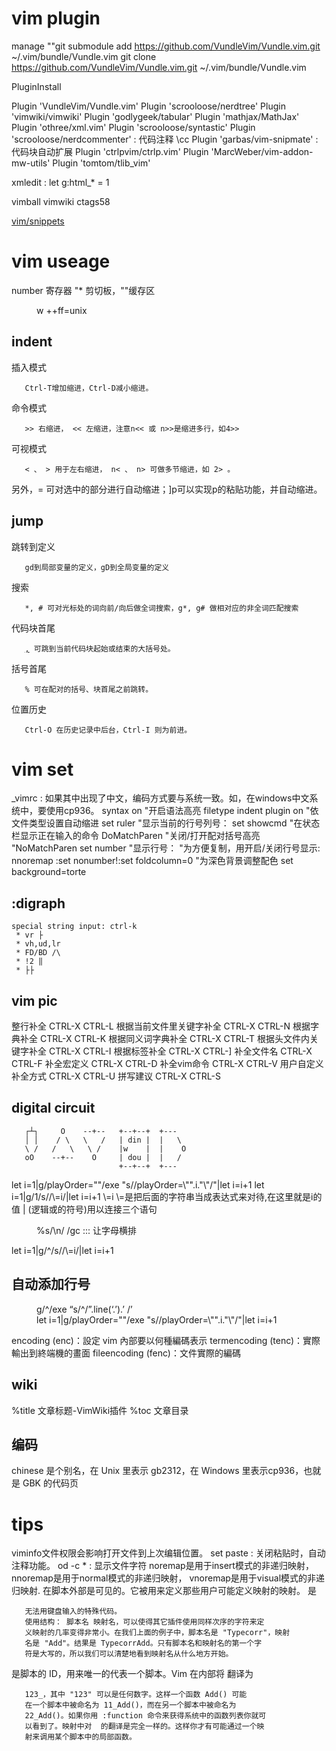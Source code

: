 = vim plugin =
manage
""git submodule add https://github.com/VundleVim/Vundle.vim.git ~/.vim/bundle/Vundle.vim
git clone https://github.com/VundleVim/Vundle.vim.git ~/.vim/bundle/Vundle.vim

PluginInstall

Plugin 'VundleVim/Vundle.vim'
Plugin 'scrooloose/nerdtree'
Plugin 'vimwiki/vimwiki'
Plugin 'godlygeek/tabular'
Plugin 'mathjax/MathJax'
Plugin 'othree/xml.vim'
Plugin 'scrooloose/syntastic'
Plugin 'scrooloose/nerdcommenter' : 代码注释 \cc
Plugin 'garbas/vim-snipmate'      : 代码块自动扩展
Plugin 'ctrlpvim/ctrlp.vim'
Plugin 'MarcWeber/vim-addon-mw-utils'
Plugin 'tomtom/tlib_vim'

xmledit : let g:html_* = 1

vimball
vimwiki
ctags58

[[vim/snippets]]
= vim useage =
<F2> number
寄存器 "* 剪切板，""缓存区
:w ++ff=unix
== indent ==
插入模式
    Ctrl-T增加缩进，Ctrl-D减小缩进。 
命令模式
    >> 右缩进， << 左缩进，注意n<< 或 n>>是缩进多行，如4>> 
可视模式
    < 、 > 用于左右缩进， n< 、 n> 可做多节缩进，如 2> 。 

另外，= 可对选中的部分进行自动缩进；]p可以实现p的粘贴功能，并自动缩进。 
== jump ==
跳转到定义
    gd到局部变量的定义，gD到全局变量的定义 
搜索
    *, # 可对光标处的词向前/向后做全词搜索，g*, g# 做相对应的非全词匹配搜索 
代码块首尾
    [[, ]] 可跳到当前代码块起始或结束的大括号处。 
括号首尾
    % 可在配对的括号、块首尾之前跳转。 
位置历史
    Ctrl-O 在历史记录中后台，Ctrl-I 则为前进。
= vim set =
_vimrc : 如果其中出现了中文，编码方式要与系统一致。如，在windows中文系统中，要使用cp936。
syntax on  "开启语法高亮
filetype indent plugin on "依文件类型设置自动缩进
set ruler "显示当前的行号列号：
set showcmd "在状态栏显示正在输入的命令
DoMatchParen "关闭/打开配对括号高亮
"NoMatchParen
set number "显示行号：
"为方便复制，用<F2>开启/关闭行号显示:
nnoremap <F2> :set nonumber!<CR>:set foldcolumn=0<CR>
"为深色背景调整配色
set background=torte
== :digraph ==
 special string input: ctrl-k 
  * vr ├
  * vh,ud,lr
  * FD/BD /\
  * !2 ‖
  * ├├
== vim pic ==
整行补全                        CTRL-X CTRL-L
根据当前文件里关键字补全        CTRL-X CTRL-N
根据字典补全                    CTRL-X CTRL-K
根据同义词字典补全              CTRL-X CTRL-T
根据头文件内关键字补全          CTRL-X CTRL-I
根据标签补全                    CTRL-X CTRL-]
补全文件名                      CTRL-X CTRL-F
补全宏定义                      CTRL-X CTRL-D
补全vim命令                     CTRL-X CTRL-V
用户自定义补全方式              CTRL-X CTRL-U
拼写建议                        CTRL-X CTRL-S 
== digital circuit ==

    ┌┴┐     O    --+--   +--+--+  +---  
    │ │    / \   \   /   | din |  |   \ 
    \ /   /   \   \ /    |w    |  |    O
    οΟ    --+--    O     | dou |  |   / 
                         +--+--+  +---                

let i=1|g/playOrder=""/exe "s//playOrder=\"".i."\"/"|let i=i+1
let i=1|g/1/s//\=i/|let i=i+1
\=i \=是把后面的字符串当成表达式来对待,在这里就是i的值
|   (逻辑或的符号)用以连接三个语句
:%s/\n/ /gc    :::   让字母横排
let i=1|g/^/s//\=i/|let i=i+1

== 自动添加行号 ==
:g/^/exe “s/^/”.line(‘.’).’ /’
:let i=1|g/playOrder=""/exe "s//playOrder=\"".i."\"/"|let i=i+1

encoding (enc)：設定 vim 內部要以何種編碼表示
termencoding (tenc)：實際輸出到終端機的畫面
fileencoding (fenc)：文件實際的編碼
== wiki ==
%title 文章标题-VimWiki插件
%toc 文章目录
== 编码 ==
chinese 是个别名，在 Unix 里表示 gb2312，在 Windows 里表示cp936，也就是 GBK 的代码页
= tips =
viminfo文件权限会影响打开文件到上次编辑位置。
set paste : 关闭粘贴时，自动注释功能。
od -c *   : 显示文件字符
noremap是用于insert模式的非递归映射，
nnoremap是用于normal模式的非递归映射，
vnoremap是用于visual模式的非递归映射.
<Plug>	在脚本外部是可见的。它被用来定义那些用户可能定义映射的映射。<Plug> 是
  	无法用键盘输入的特殊代码。
  	使用结构：<Plug> 脚本名 映射名，可以使得其它插件使用同样次序的字符来定
  	义映射的几率变得非常小。在我们上面的例子中，脚本名是 "Typecorr"，映射
  	名是 "Add"。结果是 <Plug>TypecorrAdd。只有脚本名和映射名的第一个字
  	符是大写的，所以我们可以清楚地看到映射名从什么地方开始。
<SID>	是脚本的 ID，用来唯一的代表一个脚本。Vim 在内部将 <SID> 翻译为
  	<SNR>123_，其中 "123" 可以是任何数字。这样一个函数 <SID>Add() 可能
  	在一个脚本中被命名为 <SNR>11_Add()，而在另一个脚本中被命名为
  	<SNR>22_Add()。如果你用 :function 命令来获得系统中的函数列表你就可
  	以看到了。映射中对 <SID> 的翻译是完全一样的。这样你才有可能通过一个映
  	射来调用某个脚本中的局部函数。
